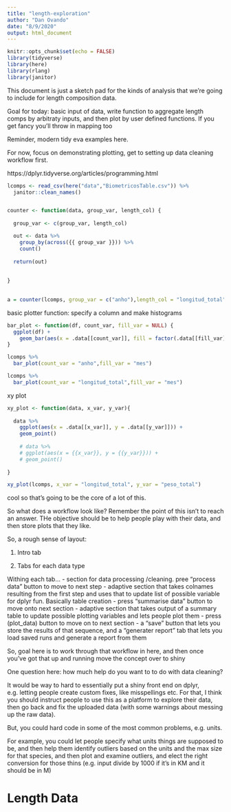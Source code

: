 ```yaml
---
title: "length-exploration"
author: "Dan Ovando"
date: "8/9/2020"
output: html_document
---
```


```r
knitr::opts_chunk$set(echo = FALSE)
library(tidyverse)
library(here)
library(rlang)
library(janitor)
```


This document is just a sketch pad for the kinds of analysis that we're going to include for length composition data. 

Goal for today: basic input of data, write function to aggregate length comps by arbitraty inputs, and then plot by user defined functions. If you get fancy you'll throw in mapping too

Reminder, modern tidy eva examples here. 

For now, focus on demonstrating plotting, get to setting up data cleaning workflow first. 

https://dplyr.tidyverse.org/articles/programming.html
```r
lcomps <- read_csv(here("data","BiometricosTable.csv")) %>% 
  janitor::clean_names() 


counter <- function(data, group_var, length_col) {
  
  group_var <- c(group_var, length_col)

  out <- data %>%
    group_by(across({{ group_var }})) %>%
    count()
  
  return(out)
  
  
}
  

a = counter(lcomps, group_var = c("anho"),length_col = "longitud_total" )


```

basic plotter function: specify a column and make histograms 

```r

bar_plot <- function(df, count_var, fill_var = NULL) {
  ggplot(df) + 
    geom_bar(aes(x = .data[[count_var]], fill = factor(.data[[fill_var]])))
}

lcomps %>% 
  bar_plot(count_var = "anho",fill_var = "mes")

lcomps %>% 
  bar_plot(count_var = "longitud_total",fill_var = "mes")


```


xy plot
```r

xy_plot <- function(data, x_var, y_var){
  
  data %>%
    ggplot(aes(x = .data[[x_var]], y = .data[[y_var]])) +
    geom_point()
  
    # data %>% 
    # ggplot(aes(x = {{x_var}}, y = {{y_var}})) + 
    # geom_point()
  
}

xy_plot(lcomps, x_var = "longitud_total", y_var = "peso_total")

```


cool so that's going to be the core of a lot of this. 

So what does a workflow look like? Remember the point of this isn't to reach an answer. THe objective should be to help people play with their data, and then store plots that they like.

So, a rough sense of layout: 

1. Intro tab

2. Tabs for each data type

Withing each tab...
 - section for data processing /cleaning. pree "process data" button to move to next step
 - adaptive section that takes colnames resulting from the first step and uses that to update list of possible variable for dplyr fun. Basically table creation
  - press "summarise data" button to move onto next section
 - adaptive section that takes output of a summary table to update possible plotting variables and lets people plot them
  - press (plot_data) button to move on to next section
 - a "save" button that lets you store the results of that sequence, and a "generater report" tab that lets you load saved runs and generate a report from them

So, goal here is to work through that workflow in here, and then once you've got that up and running move the concept over to shiny

One question here: how much help do you want to to do with data cleaning?

It would be way to hard to essentially put a shiny front end on dplyr, e.g. letting people create custom fixes, like misspellings etc. For that, I think you should instruct people to use this as a platform to explore their data, then go back and fix the uploaded data (with some warnings about messing up the raw data). 

But, you could hard code in some of the most common problems, e.g. units. 

For example, you could let people specify what units things are supposed to be, and then help them identify outliers based on the units and the max size for that species, and then plot and examine outliers, and elect the right conversion for those thins (e.g. input divide by 1000 if it's in KM and it should be in M)

# Length Data


